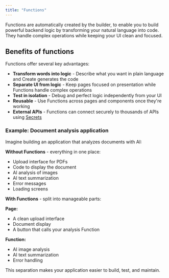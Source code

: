 ```yaml
---
title: "Functions"
---
```


Functions are automatically created by the builder, to enable you to build powerful backend logic by transforming your natural language into code. They handle complex operations while keeping your UI clean and focused.


## Benefits of functions

Functions offer several key advantages:

- **Transform words into logic** - Describe what you want in plain language and Create generates the code
- **Separate UI from logic** - Keep pages focused on presentation while Functions handle complex operations
- **Test in isolation** - Debug and perfect logic independently from your UI
- **Reusable** - Use Functions across pages and components once they're working
- **External APIs** - Functions can connect securely to thousands of APIs using [Secrets](#secrets)


### Example: Document analysis application

Imagine building an application that analyzes documents with AI:

**Without Functions** - everything in one place:
- Upload interface for PDFs
- Code to display the document
- AI analysis of images
- AI text summarization
- Error messages
- Loading screens

**With Functions** - split into manageable parts:

**Page:**
- A clean upload interface
- Document display
- A button that calls your analysis Function

**Function:**
- AI image analysis
- AI text summarization
- Error handling

This separation makes your application easier to build, test, and maintain.
